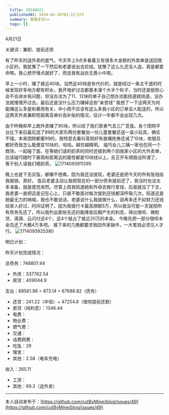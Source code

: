 ```yaml
---
  title: 20240421
  publishedAt: 2024-04-26T01:12:57Z
  summary: 查看全文>>
  tags: []
---
```


4月21日

关键词：兼职、提前还债

有了昨天的送外卖的底气，今天早上9点多看着又有很多大金额的外卖单是送回我小区的，我犹豫了一下然后和老婆说出去捡钱。犹豫了这么久还没人送，真是都爱命啊。我心想开慢点就好了，而且我有战衣无畏小中雨。

早上一小时，赚了接近40块。当然这40块是有代价的，就是经过一条主干道的时候发现好多地方都有积水，我开电驴过去都基本漫个大半个轮子，当时还是挺担心会不会进水有问题，但没办法为了11、12块的单子自己想办法能绕道就绕道，没办法就慢慢开过去。最后还是没什么压力赚掉这些“亲苦钱”
我想了一下这两天为何能赚这么多是和暴雨有关，中小雨不应该有这么多我小区的订单没人配送的，所以这两天外卖兼职短距离高单价高补贴的情况，估计一年都不会出现几次。

由于昨晚和早上跑外卖赚了90块，所以给了我们家勇气去三广觅食。各个团购平台比下来后最后选了89的大家乐两份套餐加一份儿童套餐还送一盒小玩具，确实不错。本来团购都要99的，我特意去看抖音刚好有直播抢券还减了10块，收银员都好奇我怎么能便宜10块的，哈哈。越穷越精明。
碰巧女儿三姨一家也在同一个商场，一起碰了面，在等她们请的奶茶的同时还接到两个回我家小区的大外卖单，应该碰巧随时下暴雨和距离远的属性都是10块钱以上，反正开车顺路没所谓了，等于别人请我们喝奶茶。
![1714093911285](https://github.com/cutByMine/blog/assets/164211290/ca83e431-8205-4aed-bb9a-b37d2e613302)

晚上也是下去买饭，都懒不想煮。因为我还没提现，老婆还是把今天的所有饭钱给我报销，真好。
饭后老婆主动让我把现在的一部分债务提前还了，我当时也没太多准备，就是感觉突然。尽管上周我知道她和外母去银行拿钱，后面就没了下文，我老婆一直把这是记在心上，只是不敢面对每次提到还钱都深呼吸几次，知道这是她最无力的呐喊，我也不敢说话，老婆说什么我就做什么，说再多还不如努力还钱给家人好过，时间证明了。因为我银行卡最高限额5万，所以我没可能一天就把所有债务先还了，所以我列出那些先还的能降低后期产生的利息，得出借呗、微粒贷、滴滴、云闪付这4个，这4个就占了接近20万的本金。
今晚先把一部分借呗本金先还了大概4万多吧。
接下来的几晚都要求我回外家操作，一大笔钱必须见人才行。
![1714093925380](https://github.com/cutByMine/blog/assets/164211290/b4322971-f249-46cd-b6c9-90959ec82ff0)



明日计划：

昨天计划完成情况：

总债务：746807.44
- 外债：337762.54
- 房贷：409044.9

支出：68561.96 = 873.14 + 67688.82（债务）
- 还贷：241.22（中信）+ 47254.8（借呗提前还款）
- 房贷（纯利息）：1346.44
- 电费：
- 物业费：
- 燃气费：
- 交通：
- 话费网费：
- 吃饭：29
- 理发：
- 其他：2.58（电车充电）

收入：265.11
- 工资：
- 其他：69.3（送外卖）


---
本人自动发布于：[https://github.com/cutByMine/blog/issues/49](https://github.com/cutByMine/blog/issues/49)
